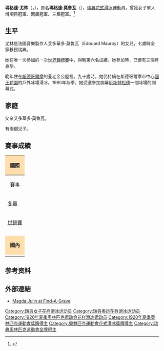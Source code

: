{{noteTA
|1=zh-hk:花式溜冰; zh-tw:花式滑冰; zh-cn:花样滑冰; 
|2=zh-hk:溜冰; zh-hans:滑冰; zh-tw:滑冰;
|3=zh-hk:自由滑; zh-hans:自由滑; zh-tw:長曲項目;
|4=zh-hk:短節目; zh-hans:短节目; zh-tw:短曲項目;
|5=zh-hk:國際溜冰聯盟; zh-hans:国际滑冰联盟; zh-tw:國際滑冰總會;
}}
{{Infobox figure skater
|name = 瑪格達·尤林<br>Magda Julin
|image = Magda Julin Antwerpen 1920.jpg
|caption = Magda Julin Antwerpen 1920
|fullname = 
|altname = 瑪格達·莫魯瓦<br>Magda Mauroy 
|country = {{SWE}}
|formercountry =
|birth_date = {{birth date|1894|7|24|df=yes}}
|birth_place = [[法國|法國]]
|death_date=  {{death date and age|1990|12|21|1894|7|24|df=yes}}
|death_place= 瑞典[[斯德哥爾摩|斯德哥爾摩]]
|hometown = 
|residence = 
|height = 
|formercoach = 
|formerchoreographer =  
|former skating club =
|formertraininglocations =
|beganskating = 
|retired = 
}}
{{MedalTop}}
{{MedalCountry| {{SWE}}}}
{{MedalSport | [[冬季奥林匹克运动会花样滑冰比赛|花式滑冰]]}}
{{MedalGold | [[1920年夏季奥林匹克运动会|1920 安特衛普]] | {{tsl|en|Figure skating at the 1920 Summer Olympics|女子單人滑}}}}
{{MedalBottom}}

'''瑪格達·尤林'''（{{lang-sv|Magda Julin}}，{{bd|1894年|7月24日|1990年|12月21日|catIdx=J}}），原名'''瑪格達·莫魯瓦'''（{{lang-fr|Magda Mauroy}}），[[瑞典|瑞典]][[花式滑冰|花式滑冰]]運動員，曾獲{{tsl|en|Figure skating at the 1920 Summer Olympics|1920年冬季奧運會}}女子單人滑項目冠軍、兩屆{{tsl|en|Nordic Figure Skating Championships|北歐錦標賽}}冠軍、三屆{{link-en|瑞典錦標賽|Swedish Figure Skating Championships}}冠軍。<ref>{{Cite web|title=Magda JULIN|url=https://olympics.com/zh/athletes/magda-julin-mauroy|accessdate=2021-08-25|work=International Olympic Committee|archive-date=2021-12-03|archive-url=https://web.archive.org/web/20211203182500/https://olympics.com/zh/athletes/magda-julin-mauroy|dead-url=no}}</ref>

==生平==
尤林是法國音樂製作人艾多華多·莫魯瓦（Edouard Mauroy）的女兒，七歲時全家移民瑞典。

她在唯一次參加的一次[[世界花样滑冰锦标赛|世界錦標賽]]中，得到第六名成績。她參加{{tsl|en|Figure skating at the 1920 Summer Olympics|1920年冬季奧運會}}時，已懷有三個月身孕。

晚年住在[[斯德哥爾摩|斯德哥爾摩]]的養老金公屋裡。九十歲時，她仍持續在斯德哥爾摩市中心[[国王花园_(斯德哥尔摩)|國王花園]]的戶外冰場滑冰。1990年秋季，她受邀參加開幕[[厄斯特松德|厄斯特松德]]一間冰場的開幕式。

== 家庭 ==
父亲艾多華多·莫魯瓦。

有兩個兒子。

==賽事成績==
{|  class="wikitable" style="text-align:center"
|-
! style="background-color: #ffdead; " colspan=12 align=center | '''國際''' 
|-
! 賽事
! 1911
! 1912
! 1913
! 1914
! 1915
! 1916
! 1917
! 1918
! 1919
! 1920
! 1921
|-
| align=left | [[冬季奥林匹克运动会花样滑冰比赛|冬奧]] || || || || || || || || || || bgcolor=gold | 1st || 
|-
| align=left | [[世界花样滑冰锦标赛|世錦賽]] || || || 6th || || || || || || || || 
|-
| align=left | {{tsl|en|Nordic Figure Skating Championships|北歐錦標賽}} || || || || || || || || || bgcolor=gold | 1st || || bgcolor=gold | 1st 
|-
| align=left | {{tsl|en|Nordic Games|北歐運動會}} || || || || || || || bgcolor=gold | 1st || || || || 
|-
! style="background-color: #ffdead; " colspan=12 align=center | '''國內''' 
|-
| align=left | {{tsl|en|Swedish Figure Skating Championships|瑞典錦標賽}} || bgcolor=gold | 1st || bgcolor=silver | 2nd || bgcolor=silver | 2nd || || bgcolor=silver | 2nd || bgcolor=gold | 1st || bgcolor=silver | 2nd || bgcolor=gold | 1st || || || 
|}

== 参考资料 ==
{{reflist}}

== 外部連結 ==
* [http://www.findagrave.com/cgi-bin/fg.cgi?page=gr&GRid=10901 Magda Julin at Find-A-Grave] {{Wayback|url=http://www.findagrave.com/cgi-bin/fg.cgi?page=gr&GRid=10901 |date=20170725142500 }}

{{冬季奥林匹克运动会花样滑冰比赛女子单人滑冠军}}

{{Authority control}}
{{DEFAULTSORT:Julin, Magda}}
[[Category:瑞典女子花样滑冰运动员|Category:瑞典女子花样滑冰运动员]]
[[Category:瑞典奥运花样滑冰运动员|Category:瑞典奥运花样滑冰运动员]]
[[Category:1920年夏季奥林匹克运动会花样滑冰运动员|Category:1920年夏季奥林匹克运动会花样滑冰运动员]]
[[Category:1920年夏季奧林匹克運動會獎牌得主|Category:1920年夏季奧林匹克運動會獎牌得主]]
[[Category:奧林匹克運動會花式滑冰獎牌得主|Category:奧林匹克運動會花式滑冰獎牌得主]]
[[Category:瑞典奧林匹克運動會金牌得主|Category:瑞典奧林匹克運動會金牌得主]]